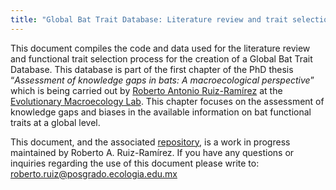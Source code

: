 ```yaml
---
title: "Global Bat Trait Database: Literature review and trait selection process"
---
```



This document compiles the code and data used for the literature review and functional trait selection process for the creation of a Global Bat Trait Database. This database is part of the first chapter of the PhD thesis "*Assessment of knowledge gaps in bats: A macroecological perspective*" which is being carried out by [Roberto Antonio Ruiz-Ramírez](https://maevolab.mx/authors/roberto/) at the [Evolutionary Macroecology Lab](https://maevolab.mx/). This chapter focuses on the assessment of knowledge gaps and biases in the available information on bat functional traits at a global level.

This document, and the associated [repository](https://github.com/RobertoRuizR/GBTD_litrev_traitcat_cleaning), is a work in progress maintained by Roberto A. Ruiz-Ramírez. If you have any questions or inquiries regarding the use of this document please write to: [roberto.ruiz\@posgrado.ecologia.edu.mx](mailto:roberto.ruiz@posgrado.ecologia.edu.mx)


